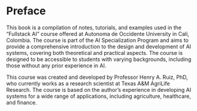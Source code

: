 # Preface {.unnumbered}

This book is a compilation of notes, tutorials, and examples used in the "Fullstack AI" course offered at Autonoma de Occidente University in Cali, Colombia. The course is part of the AI Specialization Program and aims to provide a comprehensive introduction to the design and development of AI systems, covering both theoretical and practical aspects. The course is designed to be accessible to students with varying backgrounds, including those without any prior experience in AI.

This course was created and developed by Professor Henry A.  Ruiz, PhD, who currently works as a research scientist at Texas A&M AgriLife Research. The course is based on the author's experience in developing AI systems for a wide range of applications, including agriculture, healthcare, and finance.